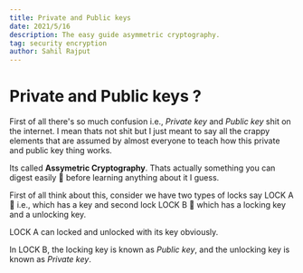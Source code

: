 ```yaml
---
title: Private and Public keys
date: 2021/5/16
description: The easy guide asymmetric cryptography.
tag: security encryption
author: Sahil Rajput
---
```



# Private and Public keys ?

First of all there's so much confusion i.e., <i>Private key</i> and <i>Public key</i> shit on the internet. I mean thats not shit but I just meant to say all the crappy elements that are assumed by almost everyone to teach how this private and public key thing works.

Its called **Assymetric Cryptography**. Thats actually something you can digest easily 🤫︎ before learning anything about it I guess.

First of all think about this, consider we have two types of locks say LOCK A 🔐︎ i.e., which has a key and second lock LOCK B 🔐︎ which has a locking key and a unlocking key.

LOCK A can locked and unlocked with its key obviously.

In LOCK B, the locking key is known as <i>Public key</i>, and the unlocking key is known as <i>Private key</i>.